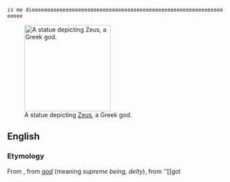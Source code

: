 {{see|God|good}}
 is me dieeeeeeeeeeeeeeeeeeeeeeeeeeeeeeeeeeeeeeeeeeeeeeeeeeeeeeeeeeeeeeeeeee

[[Image:Zeus Hermitage St. Petersburg 20021009.jpg|thumb|200px|A statue depicting [[Zeus]], a Greek god.]]
==English== 
{{wikipedia|god (word)}}
{{wikipedia}}

===Etymology===
From {{ME.}}, from {{OE.}} ''[[god#Old English|god]]'' (meaning ''supreme being, deity''), from {{OHG.}} ''[[got